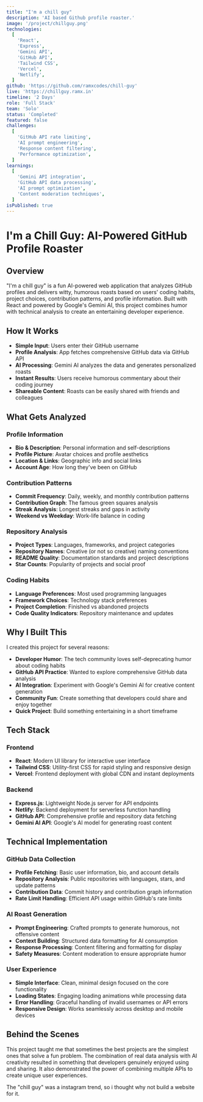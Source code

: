```yaml
---
title: "I'm a chill guy"
description: 'AI based Github profile roaster.'
image: '/project/chillguy.png'
technologies:
  [
    'React',
    'Express',
    'Gemini API',
    'GitHub API',
    'Tailwind CSS',
    'Vercel',
    'Netlify',
  ]
github: 'https://github.com/ramxcodes/chill-guy'
live: 'https://chillguy.ramx.in'
timeline: '2 Days'
role: 'Full Stack'
team: 'Solo'
status: 'Completed'
featured: false
challenges:
  [
    'GitHub API rate limiting',
    'AI prompt engineering',
    'Response content filtering',
    'Performance optimization',
  ]
learnings:
  [
    'Gemini API integration',
    'GitHub API data processing',
    'AI prompt optimization',
    'Content moderation techniques',
  ]
isPublished: true
---
```


# I'm a Chill Guy: AI-Powered GitHub Profile Roaster

## Overview

"I'm a chill guy" is a fun AI-powered web application that analyzes GitHub profiles and delivers witty, humorous roasts based on users' coding habits, project choices, contribution patterns, and profile information. Built with React and powered by Google's Gemini AI, this project combines humor with technical analysis to create an entertaining developer experience.

## How It Works

- **Simple Input**: Users enter their GitHub username
- **Profile Analysis**: App fetches comprehensive GitHub data via GitHub API
- **AI Processing**: Gemini AI analyzes the data and generates personalized roasts
- **Instant Results**: Users receive humorous commentary about their coding journey
- **Shareable Content**: Roasts can be easily shared with friends and colleagues

## What Gets Analyzed

### **Profile Information**

- **Bio & Description**: Personal information and self-descriptions
- **Profile Picture**: Avatar choices and profile aesthetics
- **Location & Links**: Geographic info and social links
- **Account Age**: How long they've been on GitHub

### **Contribution Patterns**

- **Commit Frequency**: Daily, weekly, and monthly contribution patterns
- **Contribution Graph**: The famous green squares analysis
- **Streak Analysis**: Longest streaks and gaps in activity
- **Weekend vs Weekday**: Work-life balance in coding

### **Repository Analysis**

- **Project Types**: Languages, frameworks, and project categories
- **Repository Names**: Creative (or not so creative) naming conventions
- **README Quality**: Documentation standards and project descriptions
- **Star Counts**: Popularity of projects and social proof

### **Coding Habits**

- **Language Preferences**: Most used programming languages
- **Framework Choices**: Technology stack preferences
- **Project Completion**: Finished vs abandoned projects
- **Code Quality Indicators**: Repository maintenance and updates

## Why I Built This

I created this project for several reasons:

- **Developer Humor**: The tech community loves self-deprecating humor about coding habits
- **GitHub API Practice**: Wanted to explore comprehensive GitHub data analysis
- **AI Integration**: Experiment with Google's Gemini AI for creative content generation
- **Community Fun**: Create something that developers could share and enjoy together
- **Quick Project**: Build something entertaining in a short timeframe

## Tech Stack

### Frontend

- **React**: Modern UI library for interactive user interface
- **Tailwind CSS**: Utility-first CSS for rapid styling and responsive design
- **Vercel**: Frontend deployment with global CDN and instant deployments

### Backend

- **Express.js**: Lightweight Node.js server for API endpoints
- **Netlify**: Backend deployment for serverless function handling
- **GitHub API**: Comprehensive profile and repository data fetching
- **Gemini AI API**: Google's AI model for generating roast content

## Technical Implementation

### GitHub Data Collection

- **Profile Fetching**: Basic user information, bio, and account details
- **Repository Analysis**: Public repositories with languages, stars, and update patterns
- **Contribution Data**: Commit history and contribution graph information
- **Rate Limit Handling**: Efficient API usage within GitHub's rate limits

### AI Roast Generation

- **Prompt Engineering**: Crafted prompts to generate humorous, not offensive content
- **Context Building**: Structured data formatting for AI consumption
- **Response Processing**: Content filtering and formatting for display
- **Safety Measures**: Content moderation to ensure appropriate humor

### User Experience

- **Simple Interface**: Clean, minimal design focused on the core functionality
- **Loading States**: Engaging loading animations while processing data
- **Error Handling**: Graceful handling of invalid usernames or API errors
- **Responsive Design**: Works seamlessly across desktop and mobile devices

## Behind the Scenes

This project taught me that sometimes the best projects are the simplest ones that solve a fun problem. The combination of real data analysis with AI creativity resulted in something that developers genuinely enjoyed using and sharing. It also demonstrated the power of combining multiple APIs to create unique user experiences.

The "chill guy" was a instagram trend, so i thought why not build a website for it.
